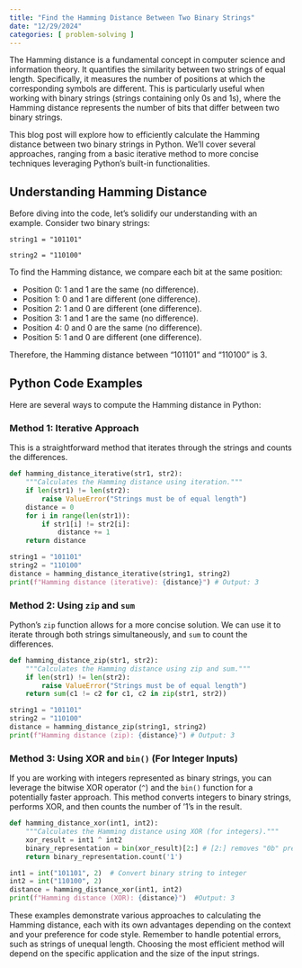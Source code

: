 ```yaml
---
title: "Find the Hamming Distance Between Two Binary Strings"
date: "12/29/2024"
categories: [ problem-solving ]
---
```


The Hamming distance is a fundamental concept in computer science and information theory. It quantifies the similarity between two strings of equal length.  Specifically, it measures the number of positions at which the corresponding symbols are different.  This is particularly useful when working with binary strings (strings containing only 0s and 1s), where the Hamming distance represents the number of bits that differ between two binary strings.

This blog post will explore how to efficiently calculate the Hamming distance between two binary strings in Python.  We'll cover several approaches, ranging from a basic iterative method to more concise techniques leveraging Python's built-in functionalities.


## Understanding Hamming Distance

Before diving into the code, let's solidify our understanding with an example. Consider two binary strings:

`string1 = "101101"`

`string2 = "110100"`

To find the Hamming distance, we compare each bit at the same position:

- Position 0: 1 and 1 are the same (no difference).
- Position 1: 0 and 1 are different (one difference).
- Position 2: 1 and 0 are different (one difference).
- Position 3: 1 and 1 are the same (no difference).
- Position 4: 0 and 0 are the same (no difference).
- Position 5: 1 and 0 are different (one difference).

Therefore, the Hamming distance between "101101" and "110100" is 3.


## Python Code Examples

Here are several ways to compute the Hamming distance in Python:


### Method 1: Iterative Approach

This is a straightforward method that iterates through the strings and counts the differences.

```python
def hamming_distance_iterative(str1, str2):
    """Calculates the Hamming distance using iteration."""
    if len(str1) != len(str2):
        raise ValueError("Strings must be of equal length")
    distance = 0
    for i in range(len(str1)):
        if str1[i] != str2[i]:
            distance += 1
    return distance

string1 = "101101"
string2 = "110100"
distance = hamming_distance_iterative(string1, string2)
print(f"Hamming distance (iterative): {distance}") # Output: 3
```

### Method 2: Using `zip` and `sum`

Python's `zip` function allows for a more concise solution.  We can use it to iterate through both strings simultaneously, and `sum` to count the differences.

```python
def hamming_distance_zip(str1, str2):
    """Calculates the Hamming distance using zip and sum."""
    if len(str1) != len(str2):
        raise ValueError("Strings must be of equal length")
    return sum(c1 != c2 for c1, c2 in zip(str1, str2))

string1 = "101101"
string2 = "110100"
distance = hamming_distance_zip(string1, string2)
print(f"Hamming distance (zip): {distance}") # Output: 3
```

### Method 3: Using XOR and `bin()` (For Integer Inputs)

If you are working with integers represented as binary strings, you can leverage the bitwise XOR operator (`^`) and the `bin()` function for a potentially faster approach.  This method converts integers to binary strings, performs XOR, and then counts the number of '1's in the result.

```python
def hamming_distance_xor(int1, int2):
    """Calculates the Hamming distance using XOR (for integers)."""
    xor_result = int1 ^ int2
    binary_representation = bin(xor_result)[2:] # [2:] removes "0b" prefix
    return binary_representation.count('1')

int1 = int("101101", 2)  # Convert binary string to integer
int2 = int("110100", 2)
distance = hamming_distance_xor(int1, int2)
print(f"Hamming distance (XOR): {distance}")  #Output: 3
```


These examples demonstrate various approaches to calculating the Hamming distance, each with its own advantages depending on the context and your preference for code style. Remember to handle potential errors, such as strings of unequal length.  Choosing the most efficient method will depend on the specific application and the size of the input strings.

